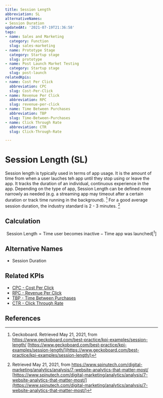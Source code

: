 ```yaml
---
title: Session Length
abbreviation: SL
alternativeNames:
- Session Duration
updatedAt: '2021-07-19T21:36:58'
tags:
- name: Sales and Marketing
  category: Function
  slug: sales-marketing
- name: Prototype Stage
  category: Startup stage
  slug: prototype
- name: Post Launch Market Testing
  category: Startup stage
  slug: post-launch
relatedKpis:
- name: Cost Per Click
  abbreviation: CPC
  slug: Cost-Per-Click
- name: Revenue Per Click
  abbreviation: RPC
  slug: revenue-per-click
- name: Time Between Purchases
  abbreviation: TBP
  slug: Time-Between-Purchases
- name: Click Through Rate
  abbreviation: CTR
  slug: Click-Through-Rate

---
```


# Session Length (SL)

Session length is typically used in terms of app usage. It is the amount of time from when a user lauches teh app until they stop using or leave the app. It tracks the duration of an individual, continuous experience in the app. Depending on the type of app, Session Length can be defined more narrowly as needed (e.g. a streaming app may timeout after a certain duration or track time running in the background). [^1]
For a good average session duration, the industry standard is 2 - 3 minutes. [^2]

## Calculation

$$
\textrm{Session Length} = \textrm{Time user becomes inactive} - \textrm{Time app was launched} [^1]
$$



## Alternative Names

- Session Duration

## Related KPIs

- [CPC - Cost Per Click](/en/kpis/Cost-Per-Click)
- [RPC - Revenue Per Click](/en/kpis/revenue-per-click)
- [TBP - Time Between Purchases](/en/kpis/Time-Between-Purchases)
- [CTR - Click Through Rate](/en/kpis/Click-Through-Rate)

## References

[^1]:  Geckoboard. Retrieved May 21, 2021, from https://www.geckoboard.com/best-practice/kpi-examples/session-length/ [https://www.geckoboard.com/best-practice/kpi-examples/session-length/](https://www.geckoboard.com/best-practice/kpi-examples/session-length/)
[^2]:   Retrieved May 21, 2021, from https://www.spinutech.com/digital-marketing/analytics/analysis/7-website-analytics-that-matter-most/ [https://www.spinutech.com/digital-marketing/analytics/analysis/7-website-analytics-that-matter-most/](https://www.spinutech.com/digital-marketing/analytics/analysis/7-website-analytics-that-matter-most/)
[^3]:  Geckoboard. Retrieved May 21, 2021, from https://www.geckoboard.com/best-practice/kpi-examples/session-length/ [https://www.geckoboard.com/best-practice/kpi-examples/session-length/](https://www.geckoboard.com/best-practice/kpi-examples/session-length/)
